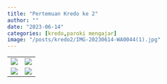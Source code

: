 ```yaml
---
title: "Pertemuan Kredo ke 2"
author: ""
date: "2023-06-14"
categories: [kredo,paroki mengajar]
image: "/posts/kredo2/IMG-20230614-WA0044(1).jpg"
---
```


|     |     |
|-----|-----|
| ![](/posts/kredo2/IMG-20230614-WA0047(1).jpg)    |  ![](/posts/kredo2/IMG-20230614-WA0044(1).jpg)   |
|![](/posts/kredo2/IMG-20230614-WA0046(1).jpg)     |  ![](/posts/kredo2/IMG-20230614-WA0045(2).jpg)   |
